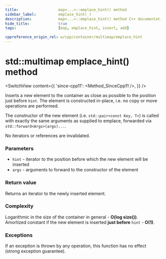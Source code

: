 ```yaml
---
title:					map<...>::emplace_hint() method
sidebar_label:			emplace_hint( )
description:			map<...>::emplace_hint() method C++ documentation
hide_title:				true
tags:					[map, emplace_hint, insert, add]

cppreference_origin_rel: w/cpp/container/multimap/emplace_hint
---
```



<!----------------- Codes ---------------------->

<!-- emplace_hint() -->

# std::multimap emplace_hint() method

<SwitchView content={{
    'since-cpp11': <Method_SinceCpp11 />,
    }} />

Inserts a new element to the container as close as possible to the position just before `hint`.
The element is constructed in-place, i.e. no copy or move operations are performed.

The constructor of the new element (i.e. `std::pair<const Key, T>`) is called with exactly the same arguments as supplied to emplace,
forwarded via `std::forward<Args>(args)...`.

No iterators or references are invalidated.

### Parameters

 - `hint` - iterator to the position before which the new element will be inserted
 - `args` - arguments to forward to the constructor of the element

### Return value

Returns an iterator to the newly inserted element.

### Complexity

Logarithmic in the size of the container in general - **O(log size())**.  
Amortized constant if the new element is inserted **just before** `hint` - **O(1)**.

### Exceptions

If an exception is thrown by any operation, this function has no effect (strong exception guarantee).
